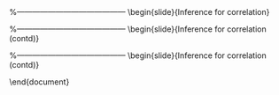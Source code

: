 
%------------------------------------------
\begin{slide}{Inference for correlation}
\begin{itemize}

* The cor() function in R can be extended to provide the significance testing required. 
* The function is ``cor.test()".
\begin{verbatim}
> cor(x,y)
[1] 0.9581898

\end{verbatim}
* For this test, the null hypothesis is that the true correlation coefficient is zero.
* The alternative is that the true value is not zero, and a linear relationship exists.
\end{itemize}
<p>


%------------------------------------------
\begin{slide}{Inference for correlation (contd)}
\begin{verbatim}

> cor.test(x,y)

        Pearson's product-moment correlation

data:  x and y
t = 10.5897, df = 10, p-value = 9.379e-07
alternative hypothesis: true correlation is not equal to 0
95 percent confidence interval:
 0.8537967 0.9885056
sample estimates:
      cor
0.9581898 

\end{verbatim}
<p>

%------------------------------------------
\begin{slide}{Inference for correlation (contd)}
\begin{itemize}
* The p-value for this hypothesis test is 9.379e-07.
* As this is much smaller than out threshold of 0.01, we reject the null hypothesis.
* There is a linear relationship between x and y.
* Notice the alternative hypothesis was expressed in the output.
* Also notice that a 95\% confidence interval was given for the correlation coefficient.
\end{itemize}
<p>
\end{document}

